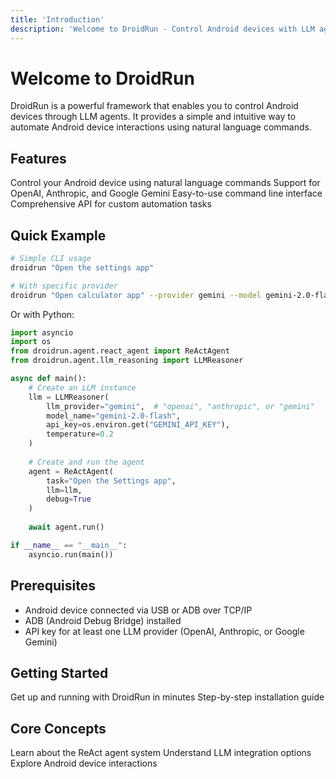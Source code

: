 ```yaml
---
title: 'Introduction'
description: 'Welcome to DroidRun - Control Android devices with LLM agents'
---
```


# Welcome to DroidRun

DroidRun is a powerful framework that enables you to control Android devices through LLM agents. It provides a simple and intuitive way to automate Android device interactions using natural language commands.

## Features

<CardGroup cols={2}>
  <Card title="Natural Language Control" icon="wand-magic-sparkles">
    Control your Android device using natural language commands
  </Card>
  <Card title="Multiple LLM Support" icon="brain">
    Support for OpenAI, Anthropic, and Google Gemini
  </Card>
  <Card title="Simple CLI" icon="terminal">
    Easy-to-use command line interface
  </Card>
  <Card title="Python API" icon="code">
    Comprehensive API for custom automation tasks
  </Card>
</CardGroup>

## Quick Example

```bash
# Simple CLI usage
droidrun "Open the settings app"

# With specific provider
droidrun "Open calculator app" --provider gemini --model gemini-2.0-flash
```

Or with Python:

```python
import asyncio
import os
from droidrun.agent.react_agent import ReActAgent
from droidrun.agent.llm_reasoning import LLMReasoner

async def main():
    # Create an LLM instance
    llm = LLMReasoner(
        llm_provider="gemini",  # "openai", "anthropic", or "gemini"
        model_name="gemini-2.0-flash",
        api_key=os.environ.get("GEMINI_API_KEY"),
        temperature=0.2
    )
    
    # Create and run the agent
    agent = ReActAgent(
        task="Open the Settings app",
        llm=llm,
        debug=True
    )
    
    await agent.run()

if __name__ == "__main__":
    asyncio.run(main())
```

## Prerequisites

- Android device connected via USB or ADB over TCP/IP
- ADB (Android Debug Bridge) installed
- API key for at least one LLM provider (OpenAI, Anthropic, or Google Gemini)

## Getting Started

<CardGroup cols={2}>
  <Card title="Quickstart" icon="rocket" href="/quickstart">
    Get up and running with DroidRun in minutes
  </Card>
  <Card title="Installation" icon="download" href="/installation">
    Step-by-step installation guide
  </Card>
</CardGroup>

## Core Concepts

<CardGroup cols={2}>
  <Card title="Agent" icon="robot" href="/concepts/agent">
    Learn about the ReAct agent system
  </Card>
  <Card title="LLM Providers" icon="brain" href="/concepts/llm-providers">
    Understand LLM integration options
  </Card>
  <Card title="Android Control" icon="mobile" href="/concepts/android-control">
    Explore Android device interactions
  </Card>
</CardGroup> 